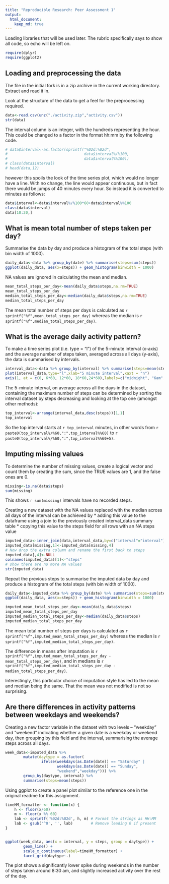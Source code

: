 ```yaml
---
title: "Reproducible Research: Peer Assessment 1"
output: 
  html_document:
    keep_md: true
---
```

Loading libraries that will be used later. The rubric specifically says to show all code, so echo will be left on.
```r
require(dplyr)
require(ggplot2)
```

## Loading and preprocessing the data
The file in the initial fork is in a zip archive in the current working directory. Extract and read it in.

Look at the structure of the data to get a feel for the preprocessing required.

```r
data<-read.csv(unz("./activity.zip","activity.csv"))
str(data)

```
The interval column is an integer, with the hundreds representing the hour. This could be changed to a factor in the format hh:mm by the following code. 

```r
# data$interval<-as.factor(sprintf("%02d:%02d",
#                                  data$interval%/%100, 
#                                  data$interval%%100))
# class(data$interval)
# head(data,12)

```
however this spoils the look of the time series plot, which would no longer have a line. With no change, the line would appear continuous, but in fact there would be jumps of 40 minutes every hour. So instead it is converted to minutes as follows:
```r
data$interval<-data$interval%/%100*60+data$interval%%100
class(data$interval)
data[10:20,]
```
## What is mean total number of steps taken per day?
Summarise the data by day and produce a histogram of the total steps (with bin width of 1000).
```r
daily_data<-data %>% group_by(date) %>% summarise(steps=sum(steps))
ggplot(daily_data, aes(x=steps)) + geom_histogram(binwidth = 1000)
```


NA values are ignored in calculating the mean and median.
```r
mean_total_steps_per_day<-mean(daily_data$steps,na.rm=TRUE)
mean_total_steps_per_day
median_total_steps_per_day<-median(daily_data$steps,na.rm=TRUE)
median_total_steps_per_day
```
The mean total number of steps per days is calculated as `r sprintf("%f",mean_total_steps_per_day)` whereas the median is `r sprintf("%f",median_total_steps_per_day)`.

## What is the average daily activity pattern?

To make a time series plot (i.e. type = "l") of the 5-minute interval (x-axis) and the average number of steps taken, averaged across all days (y-axis), the data is summarised by intervals.
```r
interval_data<-data %>% group_by(interval) %>% summarise(steps=mean(steps,na.rm=TRUE))
plot(interval_data,type="l",xlab="5 minute interval",xaxt = "n")
axis(1, at = c(0, 6*60, 12*60, 18*60,24*60),labels=c("midnight", "6am","noon", "6pm","midnight"))


```


The 5-minute interval, on average across all the days in the dataset, containing the maximum number of steps can be determined by sorting the interval dataset by steps decreasing and looking at the top one (amongst other methods):
```r
top_interval<-arrange(interval_data,desc(steps))[1,1]
top_interval
```
So the top interval starts at `r top_interval` minutes, in other words from `r paste0(top_interval%/%60,":",top_interval%%60)` to `r paste0(top_interval%/%60,":",top_interval%%60+5)`.

## Imputing missing values
To determine the number of missing values, create a logical vector and count them by creating the sum, since the TRUE values are 1, and the false ones are 0.
```r
missing<-is.na(data$steps)
sum(missing)
```
This shows `r sum(missing)` intervals have no recorded steps.

Creating a new dataset with the NA values replaced with the median across all days of the interval can be achieved by
        * adding this value to the dataframe using a join to the previously created interval_data summary table
        * copying this value to the steps field for all rows with an NA steps value

```r
imputed_data<-inner_join(data,interval_data,by=c("interval"="interval"))
imputed_data[missing,1]<-imputed_data[missing,4]
# Now drop the extra column and rename the first back to steps
imputed_data[,4]<-NULL
colnames(imputed_data)[1]<-"steps"
# show there are no more NA values
str(imputed_data)

```

Repeat the previous steps to summarise the imputed data by day and produce a histogram of the total steps (with bin width of 1000).
```r
daily_data<-imputed_data %>% group_by(date) %>% summarise(steps=sum(steps))
ggplot(daily_data, aes(x=steps)) + geom_histogram(binwidth = 1000)
```



```r
imputed_mean_total_steps_per_day<-mean(daily_data$steps)
imputed_mean_total_steps_per_day
imputed_median_total_steps_per_day<-median(daily_data$steps)
imputed_median_total_steps_per_day
```
The mean total number of steps per days is calculated as `r sprintf("%f",imputed_mean_total_steps_per_day)` whereas the median is `r sprintf("%f",imputed_median_total_steps_per_day)`.

The difference in means after imputation is `r sprintf("%f",imputed_mean_total_steps_per_day - mean_total_steps_per_day)`, and in medians is `r sprintf("%f",imputed_median_total_steps_per_day - median_total_steps_per_day)`.

Interestingly, this particular choice of imputation style has led to the mean and median being the same. That the mean was not modified is not so surprising.



## Are there differences in activity patterns between weekdays and weekends?

Creating a new factor variable in the dataset with two levels – “weekday” and “weekend” indicating whether a given date is a weekday or weekend day, then grouping by this field and the interval, summarising the average steps across all days.

```r
week_data<-imputed_data %>% 
        mutate(daytype = as.factor(
                ifelse(weekdays(as.Date(date)) == "Saturday" | 
                       weekdays(as.Date(date)) == "Sunday",
                       "weekend","weekday"))) %>% 
        group_by(daytype, interval) %>%
        summarise(steps=mean(steps))

```

Using ggplot to create a panel plot similar to the reference one in the original readme for this assignment.
```r

timeHM_formatter <- function(x) {
    h <- floor(x/60)
    m <- floor(x %% 60)
    lab <- sprintf('%02d:%02d', h, m) # Format the strings as HH:MM
    lab <- gsub('^0', '', lab)        # Remove leading 0 if present
}


ggplot(week_data, aes(x = interval, y = steps, group = daytype)) +
        geom_line() +
        scale_x_continuous(label=timeHM_formatter) +
        facet_grid(daytype~.)
```
The plot shows a significantly lower spike during weekends in the number of steps taken around 8:30 am, and slightly increased activity over the rest of the day. 
